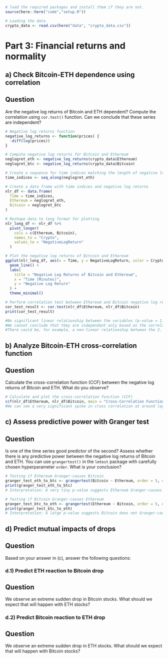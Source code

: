 ```r
# load the required packages and install them if they are not.
source(here::here("code","setup.R"))

# Loading the data
crypto_data <- read.csv(here("data", "crypto_data.csv"))
```

# Part 3: Financial returns and normality

## a) Check Bitcoin-ETH dependence using correlation

::: {.callout-note icon="false"}
## Question

Are the negative log returns of Bitcoin and ETH dependent? Compute the correlation using `cor.test()` function. Can we conclude that these series are independent?
:::

```r
# Negative log returns function
negative_log_returns <- function(prices) {
  -diff(log(prices))
}

# Compute negative log returns for Bitcoin and Ethereum
neglogret_eth <- negative_log_returns(crypto_data$Ethereum)
neglogret_btc <- negative_log_returns(crypto_data$Bitcoin)

# Create a sequence for time indices matching the length of negative log returns
time_indices <- seq_along(neglogret_eth)

# Create a data frame with time indices and negative log returns
nlr_df <- data.frame(
  Time = time_indices,
  Ethereum = neglogret_eth,
  Bitcoin = neglogret_btc
)

# Reshape data to long format for plotting
nlr_long_df <- nlr_df %>%
  pivot_longer(
    cols = c(Ethereum, Bitcoin),
    names_to = "Crypto",
    values_to = "NegativeLogReturn"
  )

# Plot the negative log returns of Bitcoin and Ethereum
ggplot(nlr_long_df, aes(x = Time, y = NegativeLogReturn, color = Crypto)) +
  geom_line() +
  labs(
    title = "Negative Log Returns of Bitcoin and Ethereum",
    x = "Time (Minutes)",
    y = "Negative Log Return"
  ) +
  theme_minimal()

# Perform correlation test between Ethereum and Bitcoin negative log returns
cor_test_result <- cor.test(nlr_df$Ethereum, nlr_df$Bitcoin)
print(cor_test_result)

#No significant linear relationship between the variables (p-value = 1). However,
#We cannot conclude that they are independant only based on the correlation test.
#There could be, for example, a non-linear relationship between the 2.
```

## b) Analyze Bitcoin-ETH cross-correlation function

::: {.callout-note icon="false"}
## Question

Calculate the cross-correlation function (CCF) between the negative log returns of Bitcoin and
ETH. What do you observe?
:::

```r
# Calculate and plot the cross-correlation function (CCF)
ccf(nlr_df$Ethereum, nlr_df$Bitcoin, main = "Cross-Correlation Function: Ethereum vs. Bitcoin Negative Log Returns")
#We can see a very significant spike in cross correlation at around lag 5.
```


## c) Assess predictive power with Granger test

::: {.callout-note icon="false"}
## Question

Is one of the time series good predictor of the second? Assess whether there is any predictive power
between the negative log returns of Bitcoin and ETH. You can use `grangertest()` in the `lmtest`
package with carefully chosen hyperparameter `order`. What is your conclusion?
:::

```r
# Testing if Ethereum Granger-causes Bitcoin
granger_test_eth_to_btc <- grangertest(Bitcoin ~ Ethereum, order = 5, data = nlr_df)
print(granger_test_eth_to_btc)
# Interpretation: A very tiny p-value suggests Ethereum Granger-causes Bitcoin

# Testing if Bitcoin Granger-causes Ethereum
granger_test_btc_to_eth <- grangertest(Ethereum ~ Bitcoin, order = 5, data = nlr_df)
print(granger_test_btc_to_eth)
# Interpretation: A large p-value suggests Bitcoin does not Granger-cause Ethereum
```


## d) Predict mutual impacts of drops

::: {.callout-note icon="false"}
## Question

Based on your answer in (c), answer the following questions:
:::

### d.1) Predict ETH reaction to Bitcoin drop

::: {.callout-note icon="false"}
## Question

We observe an extreme sudden drop in Bitcoin stocks. What should we expect that will happen
with ETH stocks?
:::

### d.2) Predict Bitcoin reaction to ETH drop

::: {.callout-note icon="false"}
## Question

We observe an extreme sudden drop in ETH stocks. What should we expect that will happen
with Bitcoin stocks?
:::


